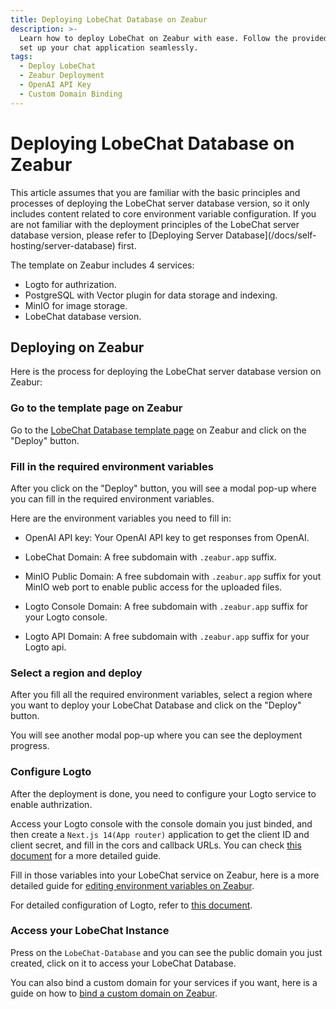 ```yaml
---
title: Deploying LobeChat Database on Zeabur
description: >-
  Learn how to deploy LobeChat on Zeabur with ease. Follow the provided steps to
  set up your chat application seamlessly.
tags:
  - Deploy LobeChat
  - Zeabur Deployment
  - OpenAI API Key
  - Custom Domain Binding
---
```


# Deploying LobeChat Database on Zeabur

<Callout type="info">
  This article assumes that you are familiar with the basic principles and processes of deploying
  the LobeChat server database version, so it only includes content related to core environment
  variable configuration. If you are not familiar with the deployment principles of the LobeChat
  server database version, please refer to [Deploying Server
  Database](/docs/self-hosting/server-database) first.
</Callout>

The template on Zeabur includes 4 services:

- Logto for authrization.
- PostgreSQL with Vector plugin for data storage and indexing.
- MinIO for image storage.
- LobeChat database version.

## Deploying on Zeabur

Here is the process for deploying the LobeChat server database version on Zeabur:

<Steps>

### Go to the template page on Zeabur

Go to the [LobeChat Database template page](https://zeabur.com/templates/RRSPSD) on Zeabur and click on the "Deploy" button.

### Fill in the required environment variables

After you click on the "Deploy" button, you will see a modal pop-up where you can fill in the required environment variables.

Here are the environment variables you need to fill in:

- OpenAI API key: Your OpenAI API key to get responses from OpenAI.

- LobeChat Domain: A free subdomain with `.zeabur.app` suffix.

- MinIO Public Domain: A free subdomain with `.zeabur.app` suffix for yout MinIO web port to enable public access for the uploaded files.

- Logto Console Domain: A free subdomain with `.zeabur.app` suffix for your Logto console.

- Logto API Domain: A free subdomain with `.zeabur.app` suffix for your Logto api.

### Select a region and deploy

After you fill all the required environment variables, select a region where you want to deploy your LobeChat Database and click on the "Deploy" button.

You will see another modal pop-up where you can see the deployment progress.

### Configure Logto

After the deployment is done, you need to configure your Logto service to enable authrization.

Access your Logto console with the console domain you just binded, and then create a `Next.js 14(App router)` application to get the client ID and client secret, and fill in the cors and callback URLs. You can check [this document](../advanced/auth.mdx) for a more detailed guide.

Fill in those variables into your LobeChat service on Zeabur, here is a more detailed guide for [editing environment variables on Zeabur](https://zeabur.com/docs/deploy/variables).

For detailed configuration of Logto, refer to [this document](/docs/self-hosting/advanced/auth/next-auth/logto).

### Access your LobeChat Instance

Press on the `LobeChat-Database` and you can see the public domain you just created, click on it to access your LobeChat Database.

You can also bind a custom domain for your services if you want, here is a guide on how to [bind a custom domain on Zeabur](https://zeabur.com/docs/deploy/domain-binding).

</Steps>
